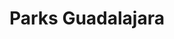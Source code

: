 ---
  title: Parks Guadalajara
  slug: parks-gdl
  year: 2025
  excerpt: 
  location: Guadalajara, Jalisco
  variant: project
  embeddedImages: 
    - parks_gdl_00001.jpg
    - parks_gdl_00002.jpg
    - parks_gdl_00003.jpg
    - parks_gdl_00004.jpg
    - parks_gdl_00005.jpg
    - parks_gdl_00006.jpg
    - parks_gdl_00007.jpg
    - parks_gdl_00008.jpg
    - parks_gdl_00009.jpg
---